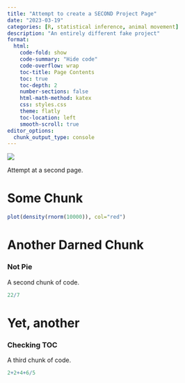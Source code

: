```yaml
---
title: "Attempt to create a SECOND Project Page"
date: "2023-03-19"
categories: [R, statistical inference, animal movement]
description: "An entirely different fake project"
format:
  html:
    code-fold: show
    code-summary: "Hide code"
    code-overflow: wrap
    toc-title: Page Contents
    toc: true
    toc-depth: 2
    number-sections: false
    html-math-method: katex
    css: styles.css
    theme: flatly
    toc-location: left
    smooth-scroll: true
editor_options: 
  chunk_output_type: console
---
```


![](feature.jpg){fig-alt="marten taking the bait"}

Attempt at a second page.

# Some Chunk

```r

plot(density(rnorm(10000)), col="red")
```


# Another Darned Chunk

### Not Pie
A second chunk of code.
```r
22/7
```


# Yet, another

### Checking TOC
A third chunk of code.
```r
2+2+4+6/5
```
